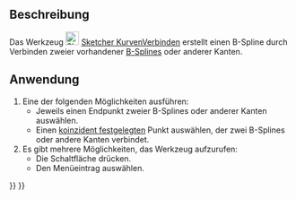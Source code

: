 <languages/>

{{Docnav/de
|[[Sketcher_BSplineInsertKnot/de|BSplineKnotenEinfügen]]
|[[Sketcher_SelectElementsWithDoFs/de|UnterbestimmteElementeAuswählen]]
|[[Sketcher_Workbench/de|Sketcher]]
|IconL=Sketcher_BSplineInsertKnot.svg
|IconR=Sketcher_SelectElementsWithDoFs.svg‎
|IconC=Workbench_Sketcher.svg
}}

{{GuiCommand/de
|Name=Sketcher JoinCurves
|Name/de=Sketcher KurvenVerbinden
|MenuLocation=Skizze → B-Spline-Werkzeuge → Kurven verbinden
|Workbenches=[[Sketcher_Workbench/de|Sketcher]]
|Version=0.21
|SeeAlso=
}}

<span id="Description"></span>
==Beschreibung== 

Das Werkzeug [[Image:Sketcher_JoinCurves.svg|24px]] [[Sketcher_JoinCurves/de|Sketcher KurvenVerbinden]] erstellt einen B-Spline durch Verbinden zweier vorhandener [[B-Splines/de|B-Splines]] oder anderer Kanten.

<span id="Usage"></span>
==Anwendung==

# Eine der folgenden Möglichkeiten ausführen:
#* Jeweils einen Endpunkt zweier B-Splines oder anderer Kanten auswählen.
#* Einen [[Sketcher_ConstrainCoincident|koinzident festgelegten]] Punkt auswählen, der zwei B-Splines oder andere Kanten verbindet.
# Es gibt mehrere Möglichkeiten, das Werkzeug aufzurufen: 
#* Die Schaltfläche {{Button|[[File:Sketcher_JoinCurves.svg|16px]] [[Sketcher_JoinCurves/de|Kurven verbinden]]}} drücken.
#* Den Menüeintrag {{MenuCommand|Skizze → B-Spline-Werkzeuge → [[File:Sketcher_JoinCurves.svg|16px]] Kurven verbinden}} auswählen.


{{Docnav/de
|[[Sketcher_BSplineInsertKnot/de|BSplineKnotenEinfügen]]
|[[Sketcher_SelectElementsWithDoFs/de|UnterbestimmteElementeAuswählen]]
|[[Sketcher_Workbench/de|Sketcher]]
|IconL=Sketcher_BSplineInsertKnot.svg
|IconR=Sketcher_SelectElementsWithDoFs.svg‎
|IconC=Workbench_Sketcher.svg
}}

{{Sketcher_Tools_navi{{#translation:}}}}
{{Userdocnavi{{#translation:}}}}